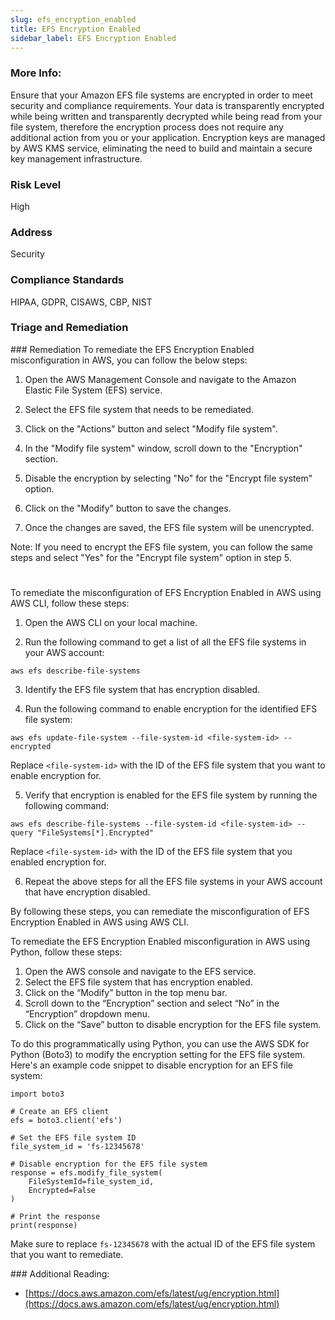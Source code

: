 ```yaml
---
slug: efs_encryption_enabled
title: EFS Encryption Enabled
sidebar_label: EFS Encryption Enabled
---
```


### More Info:

Ensure that your Amazon EFS file systems are encrypted in order to meet security and compliance requirements. Your data is transparently encrypted while being written and transparently decrypted while being read from your file system, therefore the encryption process does not require any additional action from you or your application. Encryption keys are managed by AWS KMS service, eliminating the need to build and maintain a secure key management infrastructure.

### Risk Level

High

### Address

Security

### Compliance Standards

HIPAA, GDPR, CISAWS, CBP, NIST


### Triage and Remediation
<Tabs>
<Tab title='Remediation'>
### Remediation

<AccordionGroup>
<Accordion title='Using Console' defaultOpen='true'>
To remediate the EFS Encryption Enabled misconfiguration in AWS, you can follow the below steps:

1. Open the AWS Management Console and navigate to the Amazon Elastic File System (EFS) service.

2. Select the EFS file system that needs to be remediated.

3. Click on the "Actions" button and select "Modify file system".

4. In the "Modify file system" window, scroll down to the "Encryption" section.

5. Disable the encryption by selecting "No" for the "Encrypt file system" option.

6. Click on the "Modify" button to save the changes.

7. Once the changes are saved, the EFS file system will be unencrypted.

Note: If you need to encrypt the EFS file system, you can follow the same steps and select "Yes" for the "Encrypt file system" option in step 5.

#
</Accordion>

<Accordion title='Using CLI'>
To remediate the misconfiguration of EFS Encryption Enabled in AWS using AWS CLI, follow these steps:

1. Open the AWS CLI on your local machine.

2. Run the following command to get a list of all the EFS file systems in your AWS account:

```
aws efs describe-file-systems
```

3. Identify the EFS file system that has encryption disabled.

4. Run the following command to enable encryption for the identified EFS file system:

```
aws efs update-file-system --file-system-id <file-system-id> --encrypted
```

Replace `<file-system-id>` with the ID of the EFS file system that you want to enable encryption for.

5. Verify that encryption is enabled for the EFS file system by running the following command:

```
aws efs describe-file-systems --file-system-id <file-system-id> --query "FileSystems[*].Encrypted"
```

Replace `<file-system-id>` with the ID of the EFS file system that you enabled encryption for.

6. Repeat the above steps for all the EFS file systems in your AWS account that have encryption disabled.

By following these steps, you can remediate the misconfiguration of EFS Encryption Enabled in AWS using AWS CLI.
</Accordion>

<Accordion title='Using Python'>
To remediate the EFS Encryption Enabled misconfiguration in AWS using Python, follow these steps:

1. Open the AWS console and navigate to the EFS service.
2. Select the EFS file system that has encryption enabled.
3. Click on the “Modify” button in the top menu bar.
4. Scroll down to the “Encryption” section and select “No” in the “Encryption” dropdown menu.
5. Click on the “Save” button to disable encryption for the EFS file system.

To do this programmatically using Python, you can use the AWS SDK for Python (Boto3) to modify the encryption setting for the EFS file system. Here's an example code snippet to disable encryption for an EFS file system:

```
import boto3

# Create an EFS client
efs = boto3.client('efs')

# Set the EFS file system ID
file_system_id = 'fs-12345678'

# Disable encryption for the EFS file system
response = efs.modify_file_system(
    FileSystemId=file_system_id,
    Encrypted=False
)

# Print the response
print(response)
```

Make sure to replace `fs-12345678` with the actual ID of the EFS file system that you want to remediate.
</Accordion>

</AccordionGroup>
</Tab>
</Tabs>
### Additional Reading:

- [https://docs.aws.amazon.com/efs/latest/ug/encryption.html](https://docs.aws.amazon.com/efs/latest/ug/encryption.html) 

